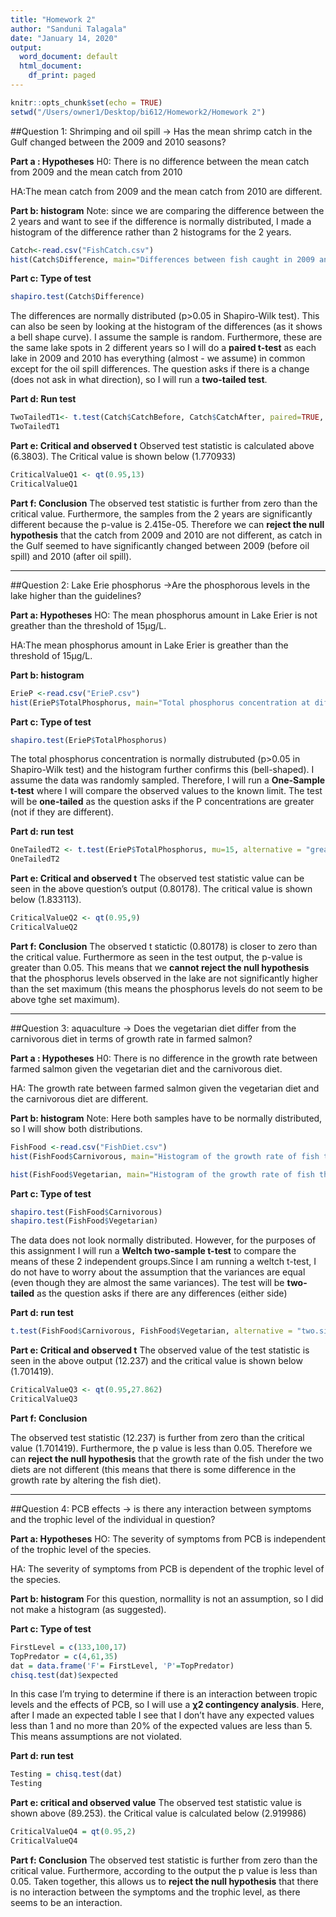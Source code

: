 ```yaml
---
title: "Homework 2"
author: "Sanduni Talagala"
date: "January 14, 2020"
output:
  word_document: default
  html_document:
    df_print: paged
---
```


```r
knitr::opts_chunk$set(echo = TRUE)
setwd("/Users/owner1/Desktop/bi612/Homework2/Homework 2")
```

##Question 1: Shrimping and oil spill -> Has the mean shrimp catch in the Gulf changed between the 2009 and 2010 seasons?

**Part a : Hypotheses**
H0: There is no difference between the mean catch from 2009 and the mean catch from 2010

HA:The mean catch from 2009 and the mean catch from 2010 are different. 

**Part b: histogram**
Note: since we are comparing the difference between the 2 years and want to see if the difference is normally distributed, I made a histogram of the difference rather than 2 histograms for the 2 years. 
```r
Catch<-read.csv("FishCatch.csv")
hist(Catch$Difference, main="Differences between fish caught in 2009 and 2010",xlab="Catch (tonnes)", ylab="frequency", col = 'yellow')
```

**Part c: Type of test**
```r
shapiro.test(Catch$Difference)
```
The differences are normally distributed (p>0.05 in Shapiro-Wilk test). This can also be seen by looking at the histogram of the differences (as it shows a bell shape curve). I assume the sample is random. Furthermore, these are the same lake spots in 2 different years so I will do a **paired t-test** as each lake in 2009 and 2010 has everything (almost - we assume) in common except for the oil spill differences. The question asks if there is a change (does not ask in what direction), so I will run a **two-tailed test**.

**Part d: Run test**
```r
TwoTailedT1<- t.test(Catch$CatchBefore, Catch$CatchAfter, paired=TRUE, alternative = "two.sided")
TwoTailedT1
```
**Part e: Critical and observed t**
Observed test statistic is calculated above (6.3803). The Critical value is shown below (1.770933)
```r
CriticalValueQ1 <- qt(0.95,13)
CriticalValueQ1
```

**Part f: Conclusion**
The observed test statistic is further from zero than the critical value. Furthermore, the samples from the 2 years are significantly different because the p-value is 2.415e-05. Therefore we can **reject the null hypothesis** that the catch from 2009 and 2010 are not different, as catch in the Gulf seemed to have significantly changed between 2009 (before oil spill) and 2010 (after oil spill).

------------------------------------------------------------------------------

##Question 2: Lake Erie phosphorus ->Are the phosphorous levels in the lake higher than the guidelines?

**Part a: Hypotheses**
HO: The mean phosphorus amount in Lake Erier is not greather than the threshold of 15μg/L.

HA:The mean phosphorus amount in Lake Erier is greather than the threshold of 15μg/L.

**Part b: histogram**
```r
ErieP <-read.csv("ErieP.csv")
hist(ErieP$TotalPhosphorus, main="Total phosphorus concentration at different cites of lake Erie",xlab="Site number", ylab="Concentration of phosphorus (μg/L)", col='cyan')
```

**Part c: Type of test**
```r
shapiro.test(ErieP$TotalPhosphorus)
```
The total phosphorus concentration is normally distrubuted (p>0.05 in Shapiro-Wilk test) and the histogram further confirms this (bell-shaped). I assume the data was randomly sampled. Therefore, I will run a **One-Sample t-test** where I will compare the observed values to the known limit. The test will be **one-tailed** as the question asks if the P concentrations are greater (not if they are different). 

**Part d: run test**
```r
OneTailedT2 <- t.test(ErieP$TotalPhosphorus, mu=15, alternative = "greater")
OneTailedT2
```

**Part e: Critical and observed t**
The observed test statistic value can be seen in the above question's output (0.80178). The critical value is shown below (1.833113). 
```r
CriticalValueQ2 <- qt(0.95,9)
CriticalValueQ2
```

**Part f: Conclusion**
The observed t statictic (0.80178) is closer to zero than the critical value. Furthermore as seen in the test output, the p-value is greater than 0.05. This means that we **cannot reject the null hypothesis** that the phosphorus levels observed in the lake are not significantly higher than the set maximum (this means the phosphorus levels do not seem to be above tghe set maximum).

-------------------------------------------------------------------------------

##Question 3: aquaculture -> Does the vegetarian diet differ from the carnivorous diet in terms of growth rate in farmed salmon?

**Part a : Hypotheses**
H0: There is no difference in the growth rate between farmed salmon given the vegetarian diet and the carnivorous diet.

HA: The growth rate between farmed salmon given the vegetarian diet and the carnivorous diet are different.

**Part b: histogram**
Note: Here both samples have to be normally distributed, so I will show both distributions.
```r
FishFood <-read.csv("FishDiet.csv")
hist(FishFood$Carnivorous, main="Histogram of the growth rate of fish that were fed carnivorous diet",xlab="Trial Number", ylab="Growth rate (% body weight/day)", col ='pink')

hist(FishFood$Vegetarian, main="Histogram of the growth rate of fish that were fed vegetarian diet",xlab="Trial Number", ylab="Growth rate (% body weight/day)", col = 'darkgreen')
```

**Part c: Type of test**
```r
shapiro.test(FishFood$Carnivorous)
shapiro.test(FishFood$Vegetarian)
```
The data does not look normally distributed. However, for the purposes of this assignment I will run a **Weltch two-sample t-test** to compare the means of these 2 independent groups.Since I am running a weltch t-test, I do not have to worry about the assumption that the variances are equal (even though they are almost the same variances). The test will be **two-tailed** as the question asks if there are any differences (either side)

**Part d: run test**
```r
t.test(FishFood$Carnivorous, FishFood$Vegetarian, alternative = "two.sided")
```

**Part e: Critical and observed t**
The observed value of the test statistic is seen in the above output (12.237) and the critical value is shown below (1.701419).
```r
CriticalValueQ3 <- qt(0.95,27.862)
CriticalValueQ3
```


**Part f: Conclusion**

The observed test statistic (12.237) is further from zero than the critical value (1.701419). Furthermore, the p value is less than 0.05. Therefore we can **reject the null hypothesis** that the growth rate of the fish under the two diets are not different (this means that there is some difference in the growth rate by altering the fish diet). 

-------------------------------------------------------------------------------

##Question 4: PCB effects -> is there any interaction between symptoms and the trophic level of the individual in question?

**Part a: Hypotheses**
HO: The severity of symptoms from PCB is independent of the trophic level of the species.

HA: The severity of symptoms from PCB is dependent of the trophic level of the species.

**Part b: histogram**
For this question, normallity is not an assumption, so I did not make a histogram (as suggested). 

**Part c: Type of test**
```r
FirstLevel = c(133,100,17)
TopPredator = c(4,61,35)
dat = data.frame('F'= FirstLevel, 'P'=TopPredator)
chisq.test(dat)$expected
```

In this case I'm trying to determine if there is an interaction between tropic levels and the effects of PCB, so I will use a **χ2 contingency analysis**. Here, after I made an expected table I see that I don't have any expected values less than 1 and no more than 20% of the expected values are less than 5. This means assumptions are not violated.    

**Part d: run test**
```r
Testing = chisq.test(dat)
Testing
```

**Part e: critical and observed value**
The observed test statistic value is shown above (89.253). the Critical value is calculated below (2.919986)
```r
CriticalValueQ4 = qt(0.95,2)
CriticalValueQ4
```

**Part f: Conclusion**
The observed test statistic is further from zero than the critical value. Furthermore, according to the output the p value is less than 0.05. Taken together, this allows us to **reject the null hypothesis** that there is no interaction between the symptoms and the trophic level, as there seems to be an interaction. 



